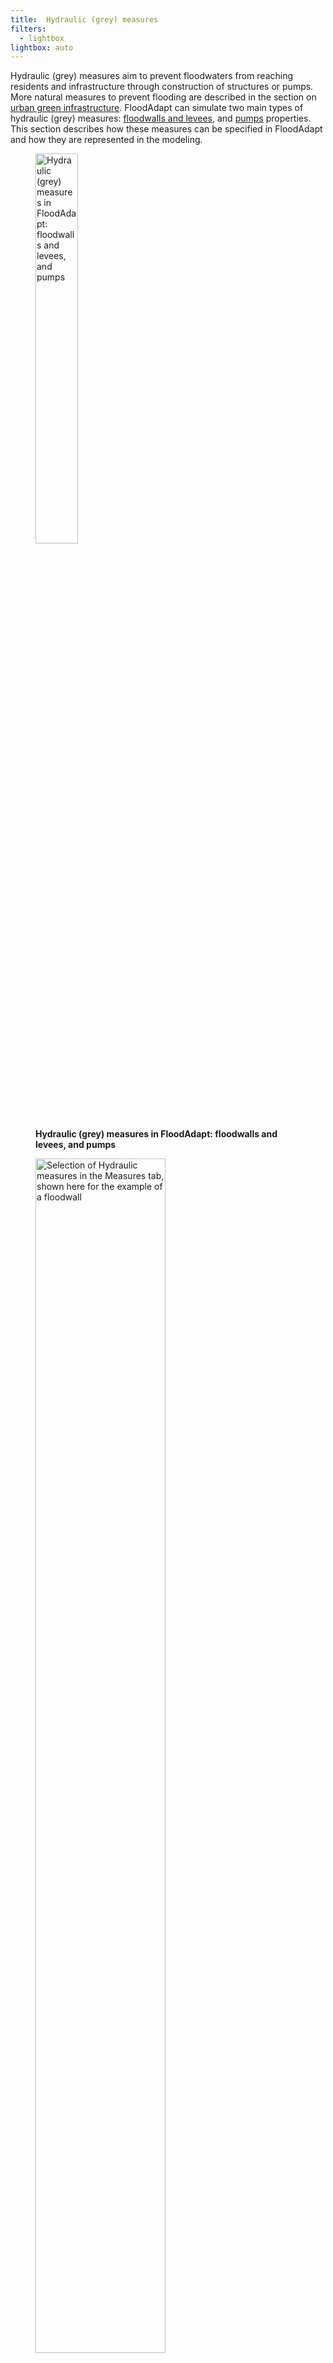 ```yaml
---
title: 	Hydraulic (grey) measures
filters:
  - lightbox
lightbox: auto
---
```


Hydraulic (grey) measures aim to prevent floodwaters from reaching residents and infrastructure through construction of structures or pumps. More natural measures to prevent flooding are described in the section on [urban green infrastructure](green_infra.qmd). FloodAdapt can simulate two main types of hydraulic (grey) measures: [floodwalls and levees](#floodwalls-and-levees), and [pumps](#pumps) properties. This section describes how these measures can be specified in FloodAdapt and how they are represented in the modeling. 

![**Hydraulic (grey) measures in FloodAdapt: floodwalls and levees, and pumps**](../../_static/images/measures_hydraulic.png){width=40% fig-align=left #fig-measures_buildingLevel}

![**Selection of Hydraulic measures in the Measures tab, shown here for the example of a floodwall**](../../_static/images/measures_buildingLevel_GUI.png){width=70% fig-align=left #fig-measures_buildingLevel_GUI}

To specify a hydraulic measure, the user goes to the Measures tab, and in the "Category" drop-down menu selects "Hydraulic" (see @fig-measures_buildingLevel_GUI). The user can then choose for "Measure" one of the three measure types: [floodwall or levee](#floodwalls-and-levees), or [pumps](#pumps). For each of these measures, the user will choose an "Area type". This indicates how the user will select the buildings to which they want to apply the measure. There are two options:

* Draw polygon: this option allows a user to click a polygon in the map to select the buildings of interest

* Import polygon: this option allows a user to import a polygon that they have made externally, for example in GIS software

When selecting buildings using the "Draw polygon" feature, it is useful to click on the "Show Buildings" button in the Measures tab (see example in @fig-measures_buildingLevel_GUI). This shows the buildings that are in the exposure data of the impact model within FloodAdapt.

Each of the building-level measures allows users to specify a property type to which the measure should be applied. So, for example, if a user selects a neighborhood, but only wants to apply the measure to the residential properties within the neighborhood, they are able to specify this. The property type is linked to an attribute in the impact model called the 'primary object type'. In the U.S, these are typically residential (RES) commercial (COM), industrial (IND), or public (PUB). You can also choose to apply the measure to all the buildings in the selected area. 

## Floodwalls and levees

Elevating properties refers to raising structures to make them less susceptible to floodwaters. To implement elevating buildings in FloodAdapt, go to the [Measures](../measures/index.qmd) tab, select "Buildings" for the Category, and then from the Measure drop-down menu, select "Elevate properties". Select one of the "Area type" options and then click "Add Measure". If you selected "Draw polygon", you can now begin clicking within the map to draw a polygon to enclose the buildings to which you want to apply the measure (see example in @fig-measures_buildingLevel_elevatePoly). When you are finished clicking the polygon, right click or double click to open the measure specification window (see @fig-measures_buildingLevel_fpPoly_spec). 

![**Selecting buildings for applying the elevate measure**](../../_static/images/measure_building_poly_elevate.png){width=70% fig-align=left #fig-measures_buildingLevel_elevatePoly}

In the specification window, the user enters a name for the measure (no spaces or special characters), an optional description, the elevation in feet, a specification what this elevation is relative to (see info box below for more details), and the property type that the measure should be applied to. When these entries are complete, the user can click 'OK' and the measure will be added to the list of measures in the Measures tab. Note that if the user selects the "Aggregation area" option for selecting buildings, the specification window will automatically open and they will additionally be asked to choose an aggregation area (see @fig-measure_building_poly_buyout_specification for the example of buyouts)

![**Specifying information for an elevate measure**](../../_static/images/measure_building_elevate_specification.png){width=50% fig-align=left #fig-measures_buildingLevel_elevate_spec}

::: {.callout-note}
## Elevate properties relative to...
The elevate properties specification window asks the user to specify what the elevation of the property is relative to. The user can select the datum; in this case, the elevation is the elevation of the finished floor of the property above the specific datum. The user can also select to elevate properties relative to "Base Flood Elevation" (BFE). In this case the elevation is actually a height above this reference. In the U.S, BFE is a regulatory flood level that is related to insurance, and is often used in ordinances on how high new development must be built. In areas of the world where this is not used, the base flood elevation option may not be visible.
:::

::: {.callout-note}
## How is elevating properties represented in the modeling?
The exposed assets have multiple attributes, one of which is the height of the finished floor above the ground. When a user elevates properties, FloodAdapt adjusts this attribute for the selected properties to represent the user specifications. Whether a user specifies a property elevation as an elevation relative to a datum, or a height above a reference level like base flood elevation, FloodAdapt calculates for each selected property the equivalent height above the ground, and assigns this value to the finished floor height attribute of the elevated property. For example, if a user selects 12 feet above datum, and the ground elevation where a property is located is 10 feet above datum, FloodAdapt calculates that the finished floor height of the property as 2 feet, and assigns this as the finished floor height attribute of the elevated property. Similarly, if a user selects 2 feet above BFE, and the BFE at the location of a property is 9 feet, then the property must be raised to 11 feet relative to datum. If the ground elevation at that location is 8 feet, FloodAdapt would calculate that the finished floor height for the elevated property is 3 feet. 
:::

## Pumps

Buyouts refer to the purchase and subsequent removal of a property, usually one that is high risk or has experienced repetitive flooding. To implement the buyout measure, go to the [Measures](../measures/index.qmd) tab, select "Buildings" for the Category, and then from the Measure drop-down menu, select "Buyout properties". Select one of the "Area type" options and then click "Add Measure". If you selected "Draw polygon" for the Area type, you can now begin clicking within the map to draw a polygon to enclose the buildings to which you want to apply the measure. When you are finished clicking the polygon, right click or double click to open the measure specification window. If you select "Aggregation area" the specification window will automatically open when you click "Add measure" and you will additionally choose an aggregation area to apply the measure (see @fig-measure_building_poly_buyout_specification). 

In the specification window, the user enters a name for the measure (no spaces or special characters), an optional description, the property type that the measure should be applied to, and - if you selected "Aggregation area" - the aggregation area where the measure should be applied. When these entries are complete, the user can click 'OK' and the measure will be added to the list of measures in the Measures tab. 

![**Specifying information for a buyout measure**](../../_static/images/measure_building_poly_buyout_specification.png){width=50% fig-align=left #fig-measure_building_poly_buyout_specification}

::: {.callout-note}
## How are buyouts represented in the modeling?
When a property has been bought out and removed, it is no longer an exposed asset in the project area. However, the implementation in FloodAdapt does not actually remove the properties from the exposure data; instead, the selected properties are assigned a maximum potential damage value of zero. The damage is calculated as the damage fraction (based on the inundation depth) multiplied by the maximum potential damage. Because the maximum potential damage is set to zero, the bought out properties will result in damages of zero, regardless of the inundation depth. In this way, it represents the situation that the property has been removed.   
:::

## Floodproof
Floodproofing in FloodAdapt refers to *dry floodproofing*, which involves sealing a building's exterior, typically through barriers or seals, to prevent floodwaters from entering and causing damage. The effect of floodproofing is that the building will not incur any damages until floodwaters exceed the height of the floodproofing seals. 

To implement floodproofing to buildings in FloodAdapt, go to the [Measures](../measures/index.qmd) tab, select "Buildings" for the Category, and then from the Measure drop-down menu, select "Floodproof properties". Select one of the "Area type" options and then click "Add Measure". If you selected "Draw polygon", you can now begin clicking within the map to draw a polygon to enclose the buildings to which you want to apply the measure (see example in @fig-measures_buildingLevel_fpPoly). When you are finished clicking the polygon, right click or double click to open the measure specification window (see @fig-measures_buildingLevel_fpPoly_spec). 

![**Selecting buildings for applying the floodproofing measure**](../../_static/images/measure_building_poly_fp.png){width=70% fig-align=left #fig-measures_buildingLevel_fpPoly}

In the specification window, the user enters a name for the measure (no spaces or special characters), an optional description, the height of the floodproofing, and the property type that the measure should be applied to. The floodproofing height ensures that damages only occur when the inundation depth is greater than the floodproofing height. When these entries are complete, the user can click 'OK' and the measure will be added to the list of measures in the Measures tab. Note that if the user selects the "Aggregation area" option for selecting buildings, the specification window will automatically open when they click "Add measure" and they will additionally be asked to choose an aggregation area (see @fig-measure_building_poly_buyout_specification for the example of buyouts)

![**Specifying information for a floodproofing measure**](../../_static/images/measure_building_poly_fp_specification.png){width=50% fig-align=left #fig-measures_buildingLevel_fpPoly_spec}

::: {.callout-note}
## How is floodproofing represented in the modeling?
The impact model uses depth-damage curves that relate inundation depths to fractions of total asset damage. When a user selects a floodproofing height, there will be no damage to the property until the inundation depths exceed that height. This is represented by modifying the depth-damage curve so that the damage fraction is zero below the floodproofing height. Above the floodproofing height, the damage curve is unchanged because once the inundation exceeds the floodproofing height, it is assumed the water will then enter the property and reach the levels it would have reached without the floodproofing barrier. 
:::